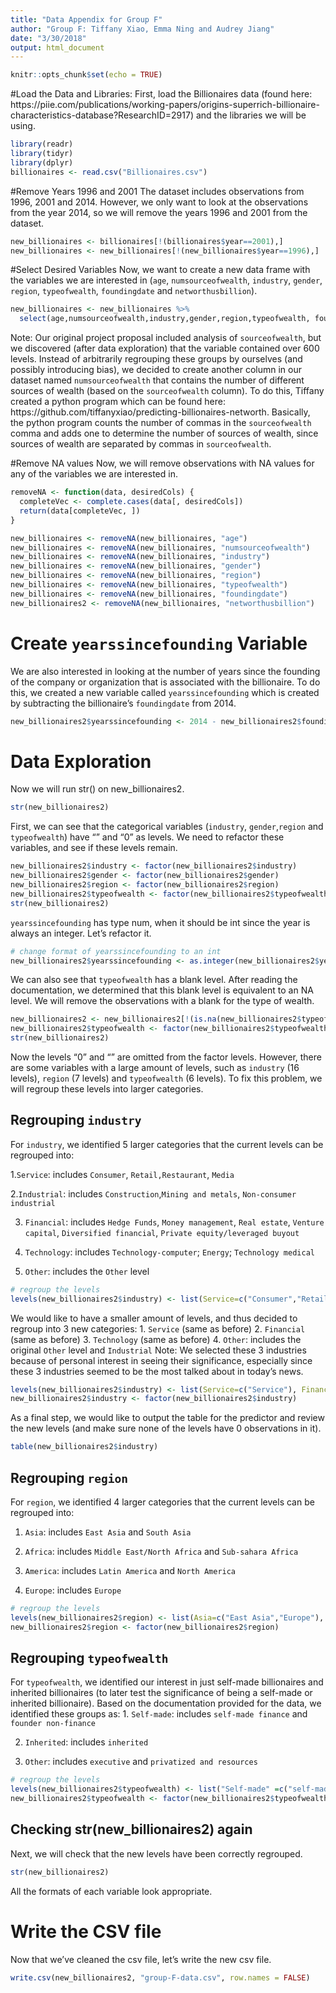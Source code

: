 ```yaml
---
title: "Data Appendix for Group F"
author: "Group F: Tiffany Xiao, Emma Ning and Audrey Jiang"
date: "3/30/2018"
output: html_document
---
```


```r
knitr::opts_chunk$set(echo = TRUE)
```

#Load the Data and Libraries: 
First, load the Billionaires data (found here: https://piie.com/publications/working-papers/origins-superrich-billionaire-characteristics-database?ResearchID=2917) and the libraries we will be using.

```r
library(readr)
library(tidyr)
library(dplyr)
billionaires <- read.csv("Billionaires.csv")
```

#Remove Years 1996 and 2001
The dataset includes observations from 1996, 2001 and 2014. However, we only want to look at the observations from the year 2014, so we will remove the years 1996 and 2001 from the dataset. 
```r
new_billionaires <- billionaires[!(billionaires$year==2001),]
new_billionaires <- new_billionaires[!(new_billionaires$year==1996),]
```

#Select Desired Variables
Now, we want to create a new data frame with the variables we are interested in (`age`, `numsourceofwealth`, `industry`, `gender`, `region`, `typeofwealth`, `foundingdate` and `networthusbillion`).
```r
new_billionaires <- new_billionaires %>% 
  select(age,numsourceofwealth,industry,gender,region,typeofwealth, foundingdate,networthusbillion)
```

Note: Our original project proposal included analysis of `sourceofwealth`, but we discovered (after data exploration) that the variable contained over 600 levels. Instead of arbitrarily regrouping these groups by ourselves (and possibly introducing bias), we decided to create another column in our dataset named `numsourceofwealth` that contains the number of different sources of wealth (based on the `sourceofwealth` column). To do this, Tiffany created a python program which can be found here: https://github.com/tiffanyxiao/predicting-billionaires-networth. Basically, the python program counts the number of commas in the `sourceofwealth` comma and adds one to determine the number of sources of wealth, since sources of wealth are separated by commas in `sourceofwealth`. 



#Remove NA values
Now, we will remove observations with NA values for any of the variables we are interested in.
```r
removeNA <- function(data, desiredCols) {
  completeVec <- complete.cases(data[, desiredCols])
  return(data[completeVec, ])
}

new_billionaires <- removeNA(new_billionaires, "age")
new_billionaires <- removeNA(new_billionaires, "numsourceofwealth")
new_billionaires <- removeNA(new_billionaires, "industry")
new_billionaires <- removeNA(new_billionaires, "gender")
new_billionaires <- removeNA(new_billionaires, "region")
new_billionaires <- removeNA(new_billionaires, "typeofwealth")
new_billionaires <- removeNA(new_billionaires, "foundingdate")
new_billionaires2 <- removeNA(new_billionaires, "networthusbillion")
```

# Create `yearssincefounding` Variable
We are also interested in looking at the number of years since the founding of the company or organization that is associated with the billionaire. To do this, we created a new variable called `yearssincefounding` which is created by subtracting the billionaire's `foundingdate` from 2014. 
```r
new_billionaires2$yearssincefounding <- 2014 - new_billionaires2$foundingdate
```

# Data Exploration 
Now we will run str() on new_billionaires2. 
```r
str(new_billionaires2)
```

First, we can see that the categorical variables (`industry`, `gender`,`region` and `typeofwealth`) have "" and "0" as levels. We need to refactor these variables, and see if these levels remain.
```r
new_billionaires2$industry <- factor(new_billionaires2$industry)
new_billionaires2$gender <- factor(new_billionaires2$gender)
new_billionaires2$region <- factor(new_billionaires2$region)
new_billionaires2$typeofwealth <- factor(new_billionaires2$typeofwealth)
str(new_billionaires2)
```

`yearssincefounding` has type num, when it should be int since the year is always an integer. Let's refactor it.
```r
# change format of yearssincefounding to an int 
new_billionaires2$yearssincefounding <- as.integer(new_billionaires2$yearssincefounding)
```

We can also see that `typeofwealth` has a blank level. After reading the documentation, we determined that this blank level is equivalent to an NA level. We will remove the observations with a blank for the type of wealth. 
```r
new_billionaires2 <- new_billionaires2[!(is.na(new_billionaires2$typeofwealth) | new_billionaires2$typeofwealth==""), ]
new_billionaires2$typeofwealth <- factor(new_billionaires2$typeofwealth)
str(new_billionaires2)
```

Now the levels "0" and "" are omitted from the factor levels. However, there are some variables with a large amount of levels, such as `industry` (16 levels), `region` (7 levels) and `typeofwealth` (6 levels). To fix this problem, we will regroup these levels into larger categories.

## Regrouping `industry`
For `industry`, we identified 5 larger categories that the current levels can be regrouped into: 

1.`Service`: includes `Consumer`, `Retail,Restaurant`, `Media`

2.`Industrial`: includes `Construction`,`Mining and metals`, `Non-consumer industrial`

3. `Financial`: includes `Hedge Funds`, `Money management`, `Real estate`, `Venture capital`, `Diversified financial`, `Private equity/leveraged buyout`

4. `Technology`: includes `Technology-computer`; `Energy`; `Technology medical`

5. `Other`: includes the `Other` level
```r
# regroup the levels
levels(new_billionaires2$industry) <- list(Service=c("Consumer","Retail, Restaurant", "Media"), Industrial=c("Construction","Mining and metals", "Non-consumer industrial"), Financial=c("Hedge funds", "Money Management", "Real Estate", "Venture Capital", "Diversified financial", "Private equity/leveraged buyout"), Technology=c("Technology-computer", "Energy", "Technology medical"),Other=c("Other"))
```

We would like to have a smaller amount of levels, and thus decided to regroup into 3 new categories: 
1. `Service` (same as before)
2. `Financial` (same as before)
3. `Technology` (same as before)
4. `Other`: includes the original `Other` level and `Industrial`
Note: We selected these 3 industries because of personal interest in seeing their significance, especially since these 3 industries seemed to be the most talked about in today's news. 
```r
levels(new_billionaires2$industry) <- list(Service=c("Service"), Financial=c("Financial"), Technology=c("Technology"),Other=c("Other","Industrial"))
new_billionaires2$industry <- factor(new_billionaires2$industry)
```

As a final step, we would like to output the table for the predictor and review the new levels (and make sure none of the levels have 0 observations in it).
```r
table(new_billionaires2$industry)
```

## Regrouping `region`
For `region`, we identified 4 larger categories that the current levels can be regrouped into: 

1. `Asia`: includes `East Asia` and `South Asia`

2. `Africa`: includes `Middle East/North Africa` and `Sub-sahara Africa`

3. `America`: includes `Latin America` and `North America`

4. `Europe`: includes `Europe`
```r
# regroup the levels
levels(new_billionaires2$region) <- list(Asia=c("East Asia","Europe"), Africa=c("Middle East/North Africa","South Africa"), America = c("Latin America", "North America"), Europe = c("Europe") )
new_billionaires2$region <- factor(new_billionaires2$region)
```

## Regrouping `typeofwealth`
For `typeofwealth`, we identified our interest in just self-made billionaires and inherited billionaires (to later test the significance of being a self-made or inherited billionaire). Based on the documentation provided for the data, we identified these groups as: 
1. `Self-made`: includes `self-made finance` and `founder non-finance`

2. `Inherited`: includes `inherited`

3. `Other`: includes `executive` and `privatized and resources`
```r
# regroup the levels
levels(new_billionaires2$typeofwealth) <- list("Self-made" =c("self-made finance","founder non-finance"), Inherited=c("inherited"), Other = c("executive", "privatized and resources"))
new_billionaires2$typeofwealth <- factor(new_billionaires2$typeofwealth)
```

## Checking str(new_billionaires2) again 
Next, we will check that the new levels have been correctly regrouped. 
```r
str(new_billionaires2)
```

All the formats of each variable look appropriate.  

# Write the CSV file 
Now that we've cleaned the csv file, let's write the new csv file. 
```r
write.csv(new_billionaires2, "group-F-data.csv", row.names = FALSE)
```


